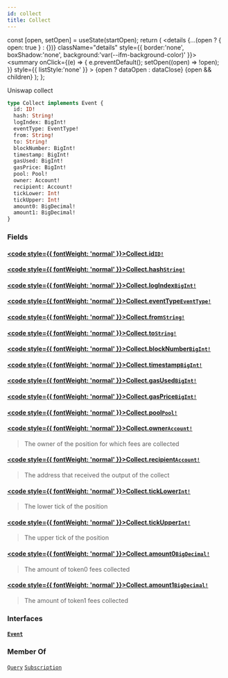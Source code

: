 ```yaml
---
id: collect
title: Collect
---
```









  const [open, setOpen] = useState(startOpen);
  return (
    <details {...(open ? { open: true } : {})} className="details" style={{ border:'none', boxShadow:'none', background:'var(--ifm-background-color)' }}>
      <summary
        onClick={(e) => {
          e.preventDefault();
          setOpen((open) => !open);
        }}
        style={{ listStyle:'none' }}
      >
      {open ? dataOpen : dataClose}
      </summary>
      {open && children}
    </details>
  );
};








 Uniswap collect 


```graphql
type Collect implements Event {
  id: ID!
  hash: String!
  logIndex: BigInt!
  eventType: EventType!
  from: String!
  to: String!
  blockNumber: BigInt!
  timestamp: BigInt!
  gasUsed: BigInt!
  gasPrice: BigInt!
  pool: Pool!
  owner: Account!
  recipient: Account!
  tickLower: Int!
  tickUpper: Int!
  amount0: BigDecimal!
  amount1: BigDecimal!
}
```




### Fields

#### [<code style={{ fontWeight: 'normal' }}>Collect.<b>id</b></code>](#)<Bullet />[`ID!`](/docs/subgraph-generated/types/scalars/id)  
> 
> 
> 
> 

#### [<code style={{ fontWeight: 'normal' }}>Collect.<b>hash</b></code>](#)<Bullet />[`String!`](/docs/subgraph-generated/types/scalars/string)  
> 
> 
> 
> 

#### [<code style={{ fontWeight: 'normal' }}>Collect.<b>logIndex</b></code>](#)<Bullet />[`BigInt!`](/docs/subgraph-generated/types/scalars/big-int)  
> 
> 
> 
> 

#### [<code style={{ fontWeight: 'normal' }}>Collect.<b>eventType</b></code>](#)<Bullet />[`EventType!`](/docs/subgraph-generated/types/enums/event-type)  
> 
> 
> 
> 

#### [<code style={{ fontWeight: 'normal' }}>Collect.<b>from</b></code>](#)<Bullet />[`String!`](/docs/subgraph-generated/types/scalars/string)  
> 
> 
> 
> 

#### [<code style={{ fontWeight: 'normal' }}>Collect.<b>to</b></code>](#)<Bullet />[`String!`](/docs/subgraph-generated/types/scalars/string)  
> 
> 
> 
> 

#### [<code style={{ fontWeight: 'normal' }}>Collect.<b>blockNumber</b></code>](#)<Bullet />[`BigInt!`](/docs/subgraph-generated/types/scalars/big-int)  
> 
> 
> 
> 

#### [<code style={{ fontWeight: 'normal' }}>Collect.<b>timestamp</b></code>](#)<Bullet />[`BigInt!`](/docs/subgraph-generated/types/scalars/big-int)  
> 
> 
> 
> 

#### [<code style={{ fontWeight: 'normal' }}>Collect.<b>gasUsed</b></code>](#)<Bullet />[`BigInt!`](/docs/subgraph-generated/types/scalars/big-int)  
> 
> 
> 
> 

#### [<code style={{ fontWeight: 'normal' }}>Collect.<b>gasPrice</b></code>](#)<Bullet />[`BigInt!`](/docs/subgraph-generated/types/scalars/big-int)  
> 
> 
> 
> 

#### [<code style={{ fontWeight: 'normal' }}>Collect.<b>pool</b></code>](#)<Bullet />[`Pool!`](/docs/subgraph-generated/types/objects/pool)  
> 
> 
> 
> 

#### [<code style={{ fontWeight: 'normal' }}>Collect.<b>owner</b></code>](#)<Bullet />[`Account!`](/docs/subgraph-generated/types/objects/account)  
> 
> 
>  The owner of the position for which fees are collected 
> 

#### [<code style={{ fontWeight: 'normal' }}>Collect.<b>recipient</b></code>](#)<Bullet />[`Account!`](/docs/subgraph-generated/types/objects/account)  
> 
> 
>  The address that received the output of the collect 
> 

#### [<code style={{ fontWeight: 'normal' }}>Collect.<b>tickLower</b></code>](#)<Bullet />[`Int!`](/docs/subgraph-generated/types/scalars/int)  
> 
> 
>  The lower tick of the position 
> 

#### [<code style={{ fontWeight: 'normal' }}>Collect.<b>tickUpper</b></code>](#)<Bullet />[`Int!`](/docs/subgraph-generated/types/scalars/int)  
> 
> 
>  The upper tick of the position 
> 

#### [<code style={{ fontWeight: 'normal' }}>Collect.<b>amount0</b></code>](#)<Bullet />[`BigDecimal!`](/docs/subgraph-generated/types/scalars/big-decimal)  
> 
> 
>  The amount of token0 fees collected 
> 

#### [<code style={{ fontWeight: 'normal' }}>Collect.<b>amount1</b></code>](#)<Bullet />[`BigDecimal!`](/docs/subgraph-generated/types/scalars/big-decimal)  
> 
> 
>  The amount of token1 fees collected 
> 

### Interfaces

#### [`Event`](/docs/subgraph-generated/types/interfaces/event)  
> 
> 
> 
> 





### Member Of

[`Query`](/docs/subgraph-generated/types/objects/query)  <Badge class="badge badge--secondary" text="object"/><Bullet />[`Subscription`](/docs/subgraph-generated/types/objects/subscription)  <Badge class="badge badge--secondary" text="object"/>

